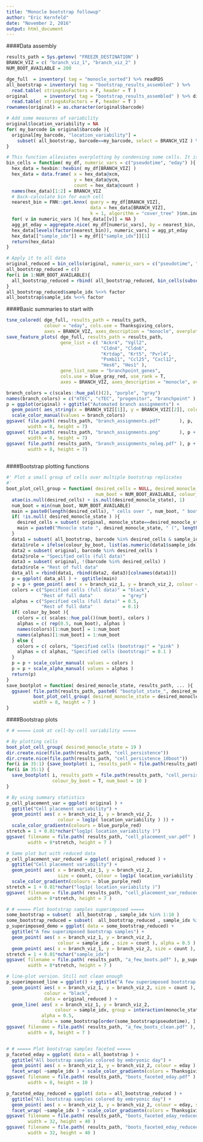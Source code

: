 ```yaml
---
title: "Monocle bootstrap followup"
author: "Eric Kernfeld"
date: "November 2, 2016"
output: html_document
---
```


####Data assembly

```r
results_path = Sys.getenv( "FREEZR_DESTINATION" )
BRANCH_VIZ = c( "branch_viz_1", "branch_viz_2" )
NUM_BOOT_AVAILABLE = 200

dge_full  = inventory( tag = "monocle_sorted") %>% readRDS
all_bootstrap = inventory( tag = "bootstrap_results_assembled" ) %>% 
  read.table( stringsAsFactors = F, header = T )
original      = inventory( tag = "bootstrap_results_assembled" ) %>% dirname %>% file.path( "full_run.txt" ) %>%
  read.table( stringsAsFactors = F, header = T )
rownames(original) = as.character(original$barcode)

# Add some measures of variability
original$location_variability = NA
for( my_barcode in original$barcode ){
  original[my_barcode, "location_variability"] =  
    subset( all_bootstrap, barcode==my_barcode, select = BRANCH_VIZ ) %>% apply(2, var) %>% sum
}

# This function alleviates overplotting by condensing some cells. It is meant to act on one bootstrap run's worth of data.
bin_cells = function( my_df, numeric_vars = c("pseudotime", "eday") ){
  hex_data = hexbin::hexbin( my_df[BRANCH_VIZ] )
  hex_data = data.frame( x = hex_data@xcm, 
                         y = hex_data@ycm, 
                         count = hex_data@count )
  names(hex_data)[1:2] = BRANCH_VIZ
  # Back-calculate bin for each cell
  nearest_bin = FNN::get.knnx( query = my_df[BRANCH_VIZ], 
                               data = hex_data[BRANCH_VIZ], 
                               k = 1, algorithm = "cover_tree" )$nn.index %>% c
  for( v in numeric_vars ){ hex_data[[v]] = NA }
  agg_pt_eday = aggregate.nice( my_df[numeric_vars], by = nearest_bin, FUN = mean ) 
  hex_data[levels(factor(nearest_bin)), numeric_vars] = agg_pt_eday
  hex_data[["sample_idx"]] = my_df[["sample_idx"]][1]
  return(hex_data)
}

# Apply it to all data
original_reduced = bin_cells(original, numeric_vars = c("pseudotime", "eday", "location_variability" ) )
all_bootstrap_reduced = c()
for(i in 1:NUM_BOOT_AVAILABLE){
  all_bootstrap_reduced = rbind( all_bootstrap_reduced, bin_cells(subset(all_bootstrap, sample_idx == i)) )
}
all_bootstrap_reduced$sample_idx %<>% factor
all_bootstrap$sample_idx %<>% factor
```

####Basic summaries to start with

```r

tsne_colored( dge_full, results_path = results_path, 
              colour = "eday", cols.use = Thanksgiving_colors,
              axes = BRANCH_VIZ, axes_description = "monocle", overplot_adjust = F )
save_feature_plots( dge_full, results_path = results_path, 
                    gene_list = c( "Ackr4", "Vgll2",
                                   "Cldn4", "Cldn6",
                                   "Krtdap", "Krt5", "Pvrl4",
                                   "Psmb11", "Ccl25", "Cxcl12", 
                                   "Hes6", "Hes1" ),
                    gene_list_name = "branchpoint_genes",
                    cols.use = blue_gray_red, use_rank = T,
                    axes = BRANCH_VIZ, axes_description = "monocle", overplot_adjust = F )

branch_colors = c(scales::hue_pal()(2), "purple", "gray")
names(branch_colors) = c("mTEC", "cTEC", "progenitor", "branchpoint" )
p = ggplot(original) + ggtitle("Automated branch assignments") + 
  geom_point( aes_string(x = BRANCH_VIZ[[1]], y = BRANCH_VIZ[[2]], colour = "simple_branch")) + 
  scale_color_manual(values = branch_colors)
ggsave( file.path( results_path, "branch_assignments.pdf"       ), p, 
        width = 8, height = 7)
ggsave( file.path( results_path, "branch_assignments.png"       ), p + theme(legend.position = "none"), 
        width = 8, height = 7)
ggsave( file.path( results_path, "branch_assignments_noleg.pdf" ), p + theme(legend.position = "none"), 
        width = 8, height = 7)
  
```

####Bootstrap plotting functions

```r
#' Plot a small group of cells over multiple bootstrap replicates
#'
boot_plot_cell_group = function( desired_cells = NULL, desired_monocle_state = NULL, 
                                 num_boot = NUM_BOOT_AVAILABLE, colour_by_boot = F ){
  atae(is.null(desired_cells) + is.null(desired_monocle_state), 1)
  num_boot = min(num_boot, NUM_BOOT_AVAILABLE)
  main = paste0(length(desired_cells), " cells over ", num_boot, " bootstrap samples")
  if( !is.null( desired_monocle_state ) ){ 
    desired_cells = subset( original, monocle_state==desired_monocle_state, select = "barcode", drop = T)
    main = paste0("Monocle state ", desired_monocle_state, " (", length(desired_cells), " cells) over ", num_boot, " bootstrap runs")
  }
  data1 = subset( all_bootstrap, barcode %in% desired_cells & sample_idx %in% 1:num_boot ) 
  data1$role = ifelse(colour_by_boot, list(as.numeric(data1$sample_idx)), "Specified cells (bootstrap)" )[[1]]
  data2 = subset( original, barcode %in% desired_cells )
  data2$role = "Specified cells (full data)"
  data3 = subset( original, !(barcode %in% desired_cells) )
  data3$role = "Rest of full data"
  data_all = rbind(data1, rbind(data2, data3)[colnames(data1)]) 
  p = ggplot( data_all ) +  ggtitle(main) 
  p = p + geom_point( aes( x = branch_viz_1, y = branch_viz_2, colour = role, alpha = role ) )
  colors = c("Specified cells (full data)" = "black",
             "Rest of full data"           = "grey")
  alphas = c("Specified cells (full data)" = 0.5,
             "Rest of full data"           = 0.1)
  if( colour_by_boot ){
    colors = c( scales::hue_pal()(num_boot), colors )
    alphas = c( rep(0.5, num_boot), alphas )
    names(colors)[1:num_boot] = 1:num_boot
    names(alphas)[1:num_boot] = 1:num_boot
  } else {
    colors = c( colors, "Specified cells (bootstrap)" = "pink" )
    alphas = c( alphas, "Specified cells (bootstrap)" = 0.1 )
  }
  p = p + scale_color_manual( values = colors ) 
  p = p + scale_alpha_manual( values = alphas )
  return(p)
}
save_bootplot = function( desired_monocle_state, results_path, ... ){
  ggsave( file.path(results_path, paste0( "bootplot_state_", desired_monocle_state, ".pdf" ) ),
          boot_plot_cell_group( desired_monocle_state = desired_monocle_state, ... ),
          width = 8, height = 7 )
}

```

####Bootstrap plots

```r

# # ===== Look at cell-by-cell variability =====

# By plotting cells
boot_plot_cell_group( desired_monocle_state = 19 )
dir.create.nice(file.path(results_path, "cell_persistence"))
dir.create.nice(file.path(results_path, "cell_persistence_10boot"))
for(i in 35:1) {save_bootplot( i, results_path = file.path(results_path, "cell_persistence") )}
for(i in 35:1) {
  save_bootplot( i, results_path = file.path(results_path, "cell_persistence_10boot"), 
                 colour_by_boot = T, num_boot = 10 )
}

# By using summary statistics
p_cell_placement_var = ggplot( original ) + 
  ggtitle("Cell placement variability") +
  geom_point( aes( x = branch_viz_1, y = branch_viz_2,
                   colour = log1p( location_variability ) )) + 
  scale_color_gradientn(colours = blue_purple_red)
stretch = 1 + 0.01*nchar("log1p( location_variability )")
ggsave( filename = file.path( results_path, "cell_placement_var.pdf" ), p_cell_placement_var,
        width = 8*stretch, height = 7 )

# Same plot but with reduced data
p_cell_placement_var_reduced = ggplot( original_reduced ) + 
  ggtitle("Cell placement variability") +
  geom_point( aes( x = branch_viz_1, y = branch_viz_2,
                   size = count, colour = log1p( location_variability ) )) + 
  scale_color_gradientn(colours = blue_purple_red)
stretch = 1 + 0.01*nchar("log1p( location_variability )")
ggsave( filename = file.path( results_path, "cell_placement_var_reduced.pdf" ), p_cell_placement_var_reduced,
        width = 8*stretch, height = 7 )

# # ===== Plot bootstrap samples superimposed =====
some_bootstrap = subset(  all_bootstrap , sample_idx %in% 1:10 ) 
some_bootstrap_reduced = subset(  all_bootstrap_reduced , sample_idx %in% 1:10 ) 
p_superimposed_demo = ggplot( data = some_bootstrap_reduced) + 
  ggtitle("A few superimposed bootstrap samples") +
  geom_point( aes( x = branch_viz_1, y = branch_viz_2, 
                   colour = sample_idx , size = count ), alpha = 0.5 ) +
  geom_point( aes( x = branch_viz_1, y = branch_viz_2, size = count ), colour = "black", data = original_reduced )
stretch = 1 + 0.01*nchar("sample_idx")
ggsave( filename = file.path( results_path, "a_few_boots.pdf" ), p_superimposed_demo,
        width = 8*stretch, height = 7 )

# line-plot version. Still not clean enough
p_superimposed_line = ggplot() + ggtitle("A few superimposed bootstrap samples") + 
  geom_point( aes( x = branch_viz_1, y = branch_viz_2, size = count ), 
              colour = "black", 
              data = original_reduced ) + 
  geom_line( aes( x = branch_viz_1, y = branch_viz_2, 
                  colour = sample_idx, group = interaction(monocle_state, sample_idx)  ), 
             alpha = 0.5,
             data = some_bootstrap[order(some_bootstrap$pseudotime), ] ) 
ggsave( filename = file.path( results_path, "a_few_boots_clean.pdf" ), p_superimposed_line,
        width = 8, height = 7 )


# # ===== Plot bootstrap samples faceted =====
p_faceted_eday = ggplot( data = all_bootstrap ) + 
  ggtitle("All bootstrap samples colored by embryonic day") + 
  geom_point( aes( x = branch_viz_1, y = branch_viz_2, colour = eday )  ) + 
  facet_wrap( ~sample_idx ) + scale_color_gradientn(colors = Thanksgiving_colors)
ggsave( filename = file.path( results_path, "boots_faceted_eday.pdf" ), p_faceted_eday,
        width = 8, height = 10 )

p_faceted_eday_reduced = ggplot( data = all_bootstrap_reduced ) + 
  ggtitle("All bootstrap samples colored by embryonic day") + 
  geom_point( aes( x = branch_viz_1, y = branch_viz_2, colour = eday, size = count )  ) + 
  facet_wrap( ~sample_idx ) + scale_color_gradientn(colors = Thanksgiving_colors)
ggsave( filename = file.path( results_path, "boots_faceted_eday_reduced.pdf" ), p_faceted_eday_reduced,
        width = 32, height = 40 )
ggsave( filename = file.path( results_path, "boots_faceted_eday_reduced.png" ), p_faceted_eday_reduced,
        width = 32, height = 40 )





```
